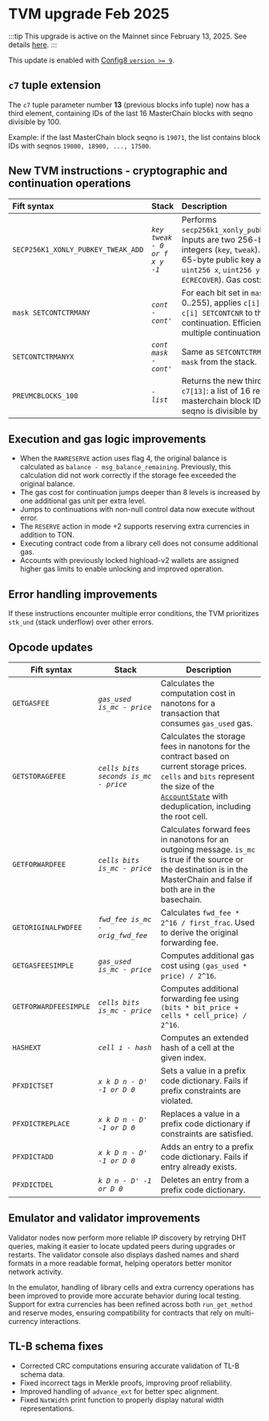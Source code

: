 
# TVM upgrade Feb 2025

:::tip
This upgrade is active on the Mainnet since February 13, 2025. See details [here](https://t.me/tonstatus/153).
:::

This update is enabled with [Config8 `version >= 9`](../../network/configs/blockchain-configs.mdx#param-9).

## `c7` tuple extension

The `c7` tuple parameter number **13** (previous blocks info tuple) now has a third element, containing IDs of the last 16 MasterChain blocks with seqno divisible by 100.

Example: if the last MasterChain block seqno is `19071`, the list contains block IDs with seqnos `19000, 18900, ..., 17500`.

## New TVM instructions - cryptographic and continuation operations

| Fift syntax                        | Stack                         | Description                                                                                                                                                                                                           |
| :--------------------------------- | :---------------------------- | :-------------------------------------------------------------------------------------------------------------------------------------------------------------------------------------------------------------------- |
| `SECP256K1_XONLY_PUBKEY_TWEAK_ADD` | _`key tweak - 0 or f x y -1`_ | Performs `secp256k1_xonly_pubkey_tweak_add`. Inputs are two 256-bit unsigned integers (`key`, `tweak`). Returns a 65-byte public key as `uint8 f`, `uint256 x`, `uint256 y` (similar to `ECRECOVER`). Gas cost: 1276 gas. |
| `mask SETCONTCTRMANY`              | _`cont - cont'`_              | For each bit set in `mask` (range 0..255), applies `c[i] PUSHCTR SWAP c[i] SETCONTCNR` to the continuation. Efficiently updates multiple continuations.                                     |
| `SETCONTCTRMANYX`                  | _`cont mask - cont'`_         | Same as `SETCONTCTRMANY`, but reads `mask` from the stack.                                                                                                                                                            |
| `PREVMCBLOCKS_100`                 | _`- list`_                    | Returns the new third element in `c7[13]`: a list of 16 recent masterchain block IDs (where seqno is divisible by 100).                                                                                               |

## Execution and gas logic improvements

- When the `RAWRESERVE` action uses flag 4, the original balance is calculated as `balance - msg_balance_remaining`. Previously, this calculation did not work correctly if the storage fee exceeded the original balance.
- The gas cost for continuation jumps deeper than 8 levels is increased by one additional gas unit per extra level.
- Jumps to continuations with non-null control data now execute without error.
- The `RESERVE` action in mode +2 supports reserving extra currencies in addition to TON.
- Executing contract code from a library cell does not consume additional gas.
- Accounts with previously locked highload-v2 wallets are assigned higher gas limits to enable unlocking and improved operation.

## Error handling improvements

If these instructions encounter multiple error conditions, the TVM prioritizes `stk_und` (stack underflow) over other errors.

## Opcode updates

| Fift syntax           | Stack                                | Description                                                                                                                                                                                                                                                                                                           |
| --------------------- | ------------------------------------ | --------------------------------------------------------------------------------------------------------------------------------------------------------------------------------------------------------------------------------------------------------------------------------------------------------------------- |
| `GETGASFEE`           | _`gas_used is_mc - price`_           | Calculates the computation cost in nanotons for a transaction that consumes `gas_used` gas.                                                                                                                                                                                                                           |
| `GETSTORAGEFEE`       | _`cells bits seconds is_mc - price`_ | Calculates the storage fees in nanotons for the contract based on current storage prices. `cells` and `bits` represent the size of the [`AccountState`](https://github.com/ton-blockchain/ton/blob/8a9ff339927b22b72819c5125428b70c406da631/crypto/block/block.tlb#L247) with deduplication, including the root cell. |
| `GETFORWARDFEE`       | _`cells bits is_mc - price`_         | Calculates forward fees in nanotons for an outgoing message. `is_mc` is true if the source or the destination is in the MasterChain and false if both are in the basechain.                                                                                                                                           |
| `GETORIGINALFWDFEE`   | _`fwd_fee is_mc - orig_fwd_fee`_     | Calculates `fwd_fee * 2^16 / first_frac`. Used to derive the original forwarding fee.                                                                                                                                                                                                                                 |
| `GETGASFEESIMPLE`     | _`gas_used is_mc - price`_           | Computes additional gas cost using `(gas_used * price) / 2^16`.                                                                                                                                                                                                                                   |
| `GETFORWARDFEESIMPLE` | _`cells bits is_mc - price`_         | Computes additional forwarding fee using `(bits * bit_price + cells * cell_price) / 2^16`.                                                                                                                                                                                                        |
| `HASHEXT`             | _`cell i - hash`_                    | Computes an extended hash of a cell at the given index.                                                                                                                                                                                                                                                               |
| `PFXDICTSET`          | _`x k D n - D' -1 or D 0`_      | Sets a value in a prefix code dictionary. Fails if prefix constraints are violated.                                                                                                                                                                                                                                   |
| `PFXDICTREPLACE`      | _`x k D n - D' -1 or D 0`_           | Replaces a value in a prefix code dictionary if constraints are satisfied.                                                                                                                                                                                                                                            |
| `PFXDICTADD`          | _`x k D n - D' -1 or D 0`_           | Adds an entry to a prefix code dictionary. Fails if entry already exists.                                                                                                                                                                                                                                             |
| `PFXDICTDEL`          | _`k D n - D' -1 or D 0`_             | Deletes an entry from a prefix code dictionary.                                                                                                                                                                                                                                                                       |

## Emulator and validator improvements

Validator nodes now perform more reliable IP discovery by retrying DHT queries, making it easier to locate updated peers during upgrades or restarts. The validator console also displays dashed names and shard formats in a more readable format, helping operators better monitor network activity.

In the emulator, handling of library cells and extra currency operations has been improved to provide more accurate behavior during local testing. Support for extra currencies has been refined across both `run_get_method` and reserve modes, ensuring compatibility for contracts that rely on multi-currency interactions.

## TL-B schema fixes

- Corrected CRC computations ensuring accurate validation of TL-B schema data.
- Fixed incorrect tags in Merkle proofs, improving proof reliability.
- Improved handling of `advance_ext` for better spec alignment.
- Fixed `NatWidth` print function to properly display natural width representations.

<Feedback />
